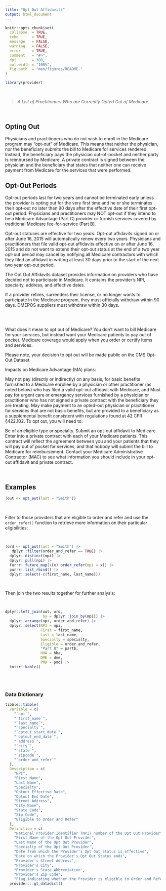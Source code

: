```yaml
---
title: "Opt Out Affidavits"
output: html_document
---
```


```r
knitr::opts_chunk$set(
  collapse  = TRUE,
  echo      = TRUE, 
  message   = FALSE, 
  warning   = FALSE,
  error     = TRUE,
  comment   = "#>",
  dpi       = 300, 
  out.width = "100%",
  fig.path  = "man/figures/README-"
)
```

```r
library(provider)
```

<br>

> *A List of Practitioners Who are Currently Opted Out of Medicare.*

<br>

## Opting Out

Physicians and practitioners who do not wish to enroll in the Medicare program may “opt-out” of Medicare. This means that neither the physician, nor the beneficiary submits the bill to Medicare for services rendered. Instead, the beneficiary pays the physician out-of-pocket and neither party is reimbursed by Medicare. A private contract is signed between the physician and the beneficiary that states that neither one can receive payment from Medicare for the services that were performed.

## Opt-Out Periods

Opt-out periods last for two years and cannot be terminated early unless the provider is opting out for the very first time and he or she terminates their opt-out no later than 90 days after the effective date of their first opt-out period. Physicians and practitioners may NOT opt-out if they intend to be a Medicare Advantage (Part C) provider or furnish services covered by traditional Medicare fee-for-service (Part B).

Opt-out statuses are effective for two years. Opt-out affidavits signed on or after June 16, 2015 will automatically renew every two years. Physicians and practitioners that file valid opt-out affidavits effective on or after June 16, 2015 and do not want to extend their opt-out status at the end of a two year opt-out period may cancel by notifying all Medicare contractors with which they filed an affidavit in writing at least 30 days prior to the start of the next two year opt-out period.

The Opt Out Affidavits dataset provides information on providers who have decided not to participate in Medicare. It contains the provider's NPI, specialty, address, and effective dates.

If a provider retires, surrenders their license, or no longer wants to participate in the Medicare program, they must officially withdraw within 90 days. DMEPOS suppliers must withdraw within 30 days.

<br><br>

What does it mean to opt out of Medicare?
You don’t want to bill Medicare for your services, but instead want your Medicare patients to pay out of pocket. Medicare coverage would apply when you order or certify items and services.

Please note, your decision to opt out will be made public on the CMS Opt-Out Dataset.

Impacts on Medicare Advantage (MA) plans:

May not pay (directly or indirectly) on any basis, for basic benefits furnished to a Medicare enrollee by a physician or other practitioner (as noted below) who has filed a valid opt-out affidavit with Medicare, and
Must pay for urgent care or emergency services furnished by a physician or practitioner who has not signed a private contract with the beneficiary they are treating.
May make payment to an opted-out physician or practitioner for services that are not basic benefits, but are provided to a beneficiary as a supplemental benefit consistent with regulations found at 42 CFR §422.102.
To opt out, you will need to:

Be of an eligible type or specialty.
Submit an opt-out affidavit to Medicare.
Enter into a private contract with each of your Medicare patients. This contract will reflect the agreement between you and your patients that they will pay out of pocket for services, and that nobody will submit the bill to Medicare for reimbursement.
Contact your Medicare Administrative Contractor (MAC) to see what information you should include in your opt-out affidavit and private contract.

<br>

## Examples

```r
(out <- opt_out(last = "Smith"))
```

<br>

Filter to those providers that are eligible to order and refer and use the `order_refer()` function to retrieve more information on their particular eligibilities:

<br>

```r
(ord <- opt_out(last = "Smith") |> 
   dplyr::filter(order_and_refer == TRUE) |> 
  dplyr::distinct(npi) |> 
  dplyr::pull(npi) |>
  furrr::future_map(\(x) order_refer(npi = x)) |> 
  purrr::list_rbind() |> 
  dplyr::select(-c(first_name, last_name)))
```

<br>

Then join the two results together for further analysis:

<br>


```r
dplyr::left_join(out, ord, 
                 by = dplyr::join_by(npi)) |> 
  dplyr::arrange(npi, order_and_refer) |> 
  dplyr::select(NPI = npi, 
                First = first_name, 
                Last = last_name, 
                Specialty = specialty, 
                Eligible = order_and_refer, 
                "Part B" = partb, 
                HHA = hha, 
                DME = dme, 
                PMD = pmd) |> 
  knitr::kable()
```


<br><br>


### Data Dictionary

```r
tibble::tibble(
  Variable = c(
    "`npi`", 
    "`first_name`", 
    "`last_name`", 
    "`specialty`", 
    "`optout_start_date`",
    "`optout_end_date`", 
    "`address`", 
    "`city`", 
    "`state`", 
    "`zipcode`", 
    "`order_and_refer`"
  ),
  Description = c(
    "NPI", 
    "First Name", 
    "Last Name", 
    "Specialty", 
    "Optout Effective Date",
    "Optout End Date", 
    "Street Address", 
    "City Name", 
    "State Code", 
    "Zip Code", 
    "Eligible to Order and Refer"
  ),
  Definition = c(
    "National Provider Identifier (NPI) number of the Opt Out Provider",
    "First Name of the Opt Out Provider", 
    "Last Name of the Opt Out Provider",
    "Specialty of the Opt Out Provider", 
    "Date from which the Provider's Opt Out Status is effective",
    "Date on which the Provider's Opt Out Status ends", 
    "Provider's Street Address",
    "Provider's City", 
    "Provider's State Abbreviation",
    "Provider's Zip Code", 
    "Flag indicating whether the Provider is eligible to Order and Refer")) |> 
  provider:::gt_datadict()
```

<br><br>


